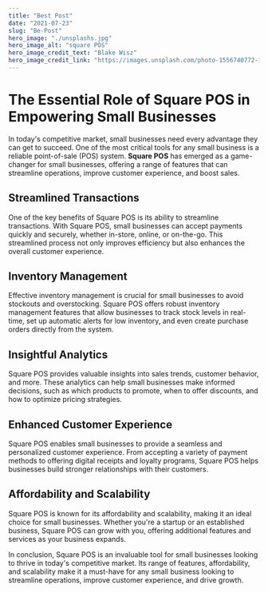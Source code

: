 ```yaml
---
title: "Best Post"
date: "2021-07-23"
slug: "Be-Post"
hero_image: "./unsplashs.jpg"
hero_image_alt: "square POS"
hero_image_credit_text: "Blake Wisz"
hero_image_credit_link: "https://images.unsplash.com/photo-1556740772-1a741367b93e?q=80&w=1740&auto=format&fit=crop&ixlib=rb-4.0.3&ixid=M3wxMjA3fDB8MHxwaG90by1wYWdlfHx8fGVufDB8fHx8fA%3D%3D"
---
```


# The Essential Role of Square POS in Empowering Small Businesses

In today's competitive market, small businesses need every advantage they can get to succeed. One of the most critical tools for any small business is a reliable point-of-sale (POS) system. **Square POS** has emerged as a game-changer for small businesses, offering a range of features that can streamline operations, improve customer experience, and boost sales.

## Streamlined Transactions

One of the key benefits of Square POS is its ability to streamline transactions. With Square POS, small businesses can accept payments quickly and securely, whether in-store, online, or on-the-go. This streamlined process not only improves efficiency but also enhances the overall customer experience.

## Inventory Management

Effective inventory management is crucial for small businesses to avoid stockouts and overstocking. Square POS offers robust inventory management features that allow businesses to track stock levels in real-time, set up automatic alerts for low inventory, and even create purchase orders directly from the system.

## Insightful Analytics

Square POS provides valuable insights into sales trends, customer behavior, and more. These analytics can help small businesses make informed decisions, such as which products to promote, when to offer discounts, and how to optimize pricing strategies.

## Enhanced Customer Experience

Square POS enables small businesses to provide a seamless and personalized customer experience. From accepting a variety of payment methods to offering digital receipts and loyalty programs, Square POS helps businesses build stronger relationships with their customers.

## Affordability and Scalability

Square POS is known for its affordability and scalability, making it an ideal choice for small businesses. Whether you're a startup or an established business, Square POS can grow with you, offering additional features and services as your business expands.

In conclusion, Square POS is an invaluable tool for small businesses looking to thrive in today's competitive market. Its range of features, affordability, and scalability make it a must-have for any small business looking to streamline operations, improve customer experience, and drive growth.
